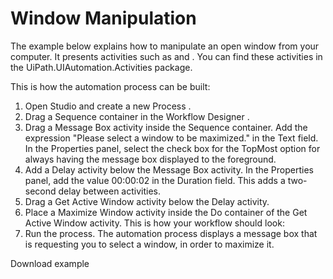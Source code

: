 ﻿# Window Manipulation

The example below explains how to manipulate an open window from your computer. It
            presents activities such as  and
                . You can find these
            activities in the UiPath.UIAutomation.Activities package.

This is how the automation process can be built:

1. Open Studio and create a new Process .
2. Drag a Sequence container in
                the Workflow Designer .
3. Drag a Message Box activity
                    inside the Sequence container. Add the expression
                            "Please select a window to be maximized." in the
                            Text field. In the Properties
                        panel, select the check box for the TopMost option for always having
                        the message box displayed to the foreground.
4. Add a Delay activity below
                    the Message Box activity. In the Properties
                        panel, add the value 00:00:02 in the Duration field.
                        This adds a two-second delay between activities.
5. Drag a Get Active Window activity below the Delay activity.
6. Place a Maximize Window
                    activity inside the Do container of the Get Active Window
                    activity. This is how your workflow
                            should look:
7. Run the process. The automation
                process displays a message box that is requesting you to select a window, in order
                to maximize it.

Download example

